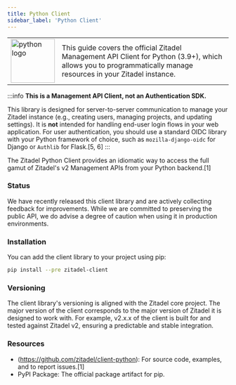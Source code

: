 ```yaml
---
title: Python Client
sidebar_label: 'Python Client'
---
```


<table>
	<tr>
		<td width="100px">
			<img width="100px" src="/docs/img/tech/python.svg" alt="python logo"/>
		</td>
		<td>
			This guide covers the official Zitadel Management API Client for Python (3.9+), which allows you to programmatically manage resources in your Zitadel instance.
		</td>
	</tr>
</table>

:::info
**This is a Management API Client, not an Authentication SDK.**

This library is designed for server-to-server communication to manage your Zitadel instance (e.g., creating users, managing projects, and updating settings). It is **not** intended for handling end-user login flows in your web application. For user authentication, you should use a standard OIDC library with your Python framework of choice, such as `mozilla-django-oidc` for Django or `Authlib` for Flask.[5, 6]
:::

The Zitadel Python Client provides an idiomatic way to access the full gamut of Zitadel's v2 Management APIs from your Python backend.[1]

### Status

We have recently released this client library and are actively collecting feedback for improvements.
While we are committed to preserving the public API, we do advise a degree of caution when using it
in production environments.

### Installation

You can add the client library to your project using pip:

```bash
pip install --pre zitadel-client
```

### Versioning

The client library's versioning is aligned with the Zitadel core project.
The major version of the client corresponds to the major version of Zitadel it is designed to work with.
For example, v2.x.x of the client is built for and tested against Zitadel v2, ensuring a predictable and stable integration.

### Resources

- (https://github.com/zitadel/client-python): For source code, examples, and to report issues.[1]
- PyPI Package: The official package artifact for pip.
